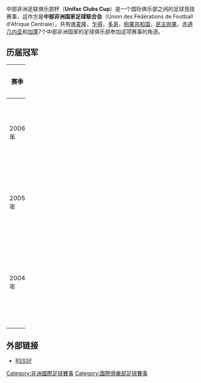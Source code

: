 中部非洲足联俱乐部杯（'''Unifac Clubs Cup'''）是一个国际俱乐部之间的足球竞技赛事，运作方是'''中部非洲国家足球联合会'''（Union des Fédérations de Football d'Afrique Centrale），共有[[喀麦隆|喀麦隆]]，[[乍得|乍得]]，[[多哥|多哥]]，[[刚果共和国|刚果共和国]]，[[民主刚果|民主刚果]]，[[赤道几内亚|赤道几内亚]]和[[加蓬|加蓬]]7个中部非洲国家的足球俱乐部参加这项赛事的角逐。

== 历届冠军 ==
{| border=1 cellpadding=1 cellspacing=0 width=100% style="border-collapse:collapse"
|- align=center style="background:#efefef;"
!width=5%|赛季
!width=20%|冠军
!width=10%|比分
!width=20%|亚军
|- align=center bgcolor=#F5FAFF
|2006年
|[[SC_Cilu|SC Cilu]]<br/><small>[[File:Flag_of_the_Democratic_Republic_of_the_Congo.svg|20px]]</small><br /><small>（[[民主刚果|民主刚果]]）</small>
|<small>第1回合：'''3-1'''<br/>第2回合：'''0-0'''<br/></small>
|[[巴哈姆特Fovu足球俱乐部|巴哈姆特Fovu]]<br/><small>[[File:Flag_of_Cameroon.svg|20px]]</small><br /><small>（[[喀麦隆|喀麦隆]]）</small>
|- align=center bgcolor=#D0E7FF
|2005年
|'''[[Téléstar_FC|Téléstar FC]]'''<br/><small>[[File:Flag_of_Gabon.svg|20px]]</small><br /><small>（[[加蓬|加蓬]]）</small>
|<small>第1回合：'''2-1'''<br/>第2回合：'''1-0'''<br/></small>
|[[AS_Police|AS Police]]<br/><small>[[File:Flag_of_the_Republic_of_the_Congo.svg|20px]]</small><br /><small>（[[多哥|多哥]]）</small>
|- align=center bgcolor=#F5FAFF
|2004年
|'''[[班布托足球俱乐部|班布托]]'''<br/><small>[[File:Flag_of_Cameroon.svg|20px]]</small><br /><small>（[[喀麦隆|喀麦隆]]）</small>
|<small>第1回合：'''1-2'''<br/>第2回合：'''2-1'''<br/>点球：'''6-5'''<br/></small>
|[[FC_105_Libreville|FC 105 Libreville]]<br/><small>[[File:Flag_of_Gabon.svg|20px]]</small><br /><small>（[[加蓬|加蓬]]）</small>
|}

== 外部链接 ==
*[http://www.rsssf.com/tablesu/uniffac.html RSSSF]{{Wayback|url=http://www.rsssf.com/tablesu/uniffac.html |date=20080210074158 }}

[[Category:非洲國際足球賽事|Category:非洲國際足球賽事]]
[[Category:國際俱樂部足球賽事|Category:國際俱樂部足球賽事]]